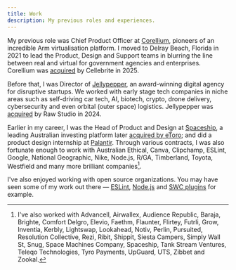 ```yaml
---
title: Work
description: My previous roles and experiences.
---
```


My previous role was Chief Product Officer at [Corellium](https://www.corellium.com/), pioneers of an incredible Arm virtualisation platform. I moved to Delray Beach, Florida in 2021 to lead the Product, Design and Support teams in blurring the line between real and virtual for government agencies and enterprises. Corellium was [acquired](https://techcrunch.com/2025/06/05/phone-unlocking-firm-cellebrite-to-acquire-mobile-testing-startup-corellium-for-170m/) by Cellebrite in 2025.

Before that, I was Director of [Jellypepper](https://jellypepper.com/), an award-winning digital agency for disruptive startups. We worked with early stage tech companies in niche areas such as self-driving car tech, AI, biotech, crypto, drone delivery, cybersecurity and even orbital (outer space) logistics. Jellypepper was [acquired](https://raw.studio/blog/raw-studio-acquires-jellypepper-to-expand-its-reach-to-the-startup-ecosystem/) by Raw Studio in 2024.

Earlier in my career, I was the Head of Product and Design at [Spaceship](https://www.spaceship.com.au/), a leading Australian investing platform later [acquired by eToro](https://www.spaceship.com.au/news/etoro-completes-acquisition-spaceship/); and did a product design internship at [Palantir](https://www.palantir.com/). Through various contracts, I was also fortunate enough to work with Australian Ethical, Canva, Clipchamp, ESLint, Google, National Geographic, Nike, Node.js, R/GA, Timberland, Toyota, Westfield and many more brilliant companies[^1].

I've also enjoyed working with open source organizations. You may have seen some of my work out there — [ESLint](https://eslint.org/blog/2022/08/redesigning-eslint/), [Node.js](https://nodejs.org/en/blog/announcements/diving-into-the-nodejs-website-redesign) and [SWC plugins](https://plugins.swc.rs/) for example.

[^1]: I've also worked with Advancell, Airwallex, Audience Republic, Baraja, Brighte, Comfort Delgro, Elevio, Faethm, Flaunter, Flirtey, Futrli, Grow, Inventia, Kerbly, Lightswap, Lookahead, Notiv, Perlin, Pursuited, Resolution Collective, Rezi, Ribit, Shippit, Siesta Campers, Simply Wall St, Snug, Space Machines Company, Spaceship, Tank Stream Ventures, Teleqo Technologies, Tyro Payments, UpGuard, UTS, Zibbet and Zookal.
